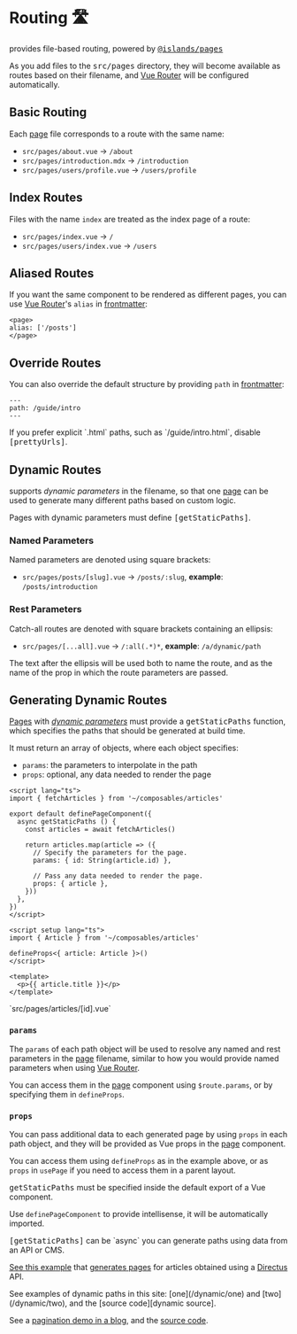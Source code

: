 [Page]: /guide/project-structure#pages
[Pages]: /guide/project-structure#pages
[frontmatter]: /guide/markdown#frontmatter-and-meta
[Vue Router]: https://next.router.vuejs.org/
[getStaticPaths]: #generating-dynamic-routes
[pagination demo in a blog]: https://the-vue-point-with-iles.netlify.app/posts/1
[pagination source]: https://github.com/ElMassimo/iles/blob/main/playground/the-vue-point/src/pages/posts/%5Bpage%5D.vue
[dynamic source]: https://github.com/ElMassimo/iles/blob/main/docs/src/pages/dynamic/%5Bsection%5D.vue
[dynamic parameters]: #dynamic-routes

[@islands/pages]: /guide/plugins#islandspages

[prettyUrls]: /config#prettyurls

[cms]: https://directus.io
[directus]: https://github.com/ElMassimo/iles-directus-example/tree/main/iles
[obtains articles]: https://github.com/ElMassimo/iles-directus-example/blob/main/iles/src/pages/articles/%5Bid%5D.vue#L5-L15

# Routing 🛣

<Iles/> provides file-based routing, powered by <kbd>[@islands/pages]</kbd>

As you add files to the <kbd>src/pages</kbd> directory, they will become
available as routes based on their filename, and [Vue Router] will be configured
automatically.

## Basic Routing

Each [page] file corresponds to a route with the same name:

- `src/pages/about.vue` -> `/about`
- `src/pages/introduction.mdx` -> `/introduction`
- `src/pages/users/profile.vue` -> `/users/profile`

## Index Routes

Files with the name `index` are treated as the index page of a route:

- `src/pages/index.vue` -> `/`
- `src/pages/users/index.vue` -> `/users`

## Aliased Routes

If you want the same component to be rendered as different pages, you can use
[Vue Router]'s `alias` in [frontmatter]:

```vue
<page>
alias: ['/posts']
</page>
```

## Override Routes

You can also override the default structure by providing `path` in [frontmatter]:

```mdx
---
path: /guide/intro
---
```

<Tip title="Pretty URLs by Default">
If you prefer explicit `.html` paths, such as `/guide/intro.html`, disable <kbd>[prettyUrls]</kbd>.
</Tip>

<PageHooks/>

## Dynamic Routes

<Iles/> supports _dynamic parameters_ in the filename, so that one [page]
can be used to generate many different paths based on custom logic.

<Tip warn>
Pages with dynamic parameters must define <kbd>[getStaticPaths]</kbd>.
</Tip>

### Named Parameters

Named parameters are denoted using square brackets:

- `src/pages/posts/[slug].vue` -> `/posts/:slug`, __example__: `/posts/introduction`

### Rest Parameters

Catch-all routes are denoted with square brackets containing an ellipsis:

- `src/pages/[...all].vue` -> `/:all(.*)*`, __example__: `/a/dynamic/path`

The text after the ellipsis will be used both to name the route, and as the name
of the prop in which the route parameters are passed.

## Generating Dynamic Routes

[Pages] with _[dynamic parameters]_ must provide a <kbd>getStaticPaths</kbd> function, which specifies the paths that should be generated at build time.

It must return an array of objects, where each object specifies:

- `params`: the parameters to interpolate in the path
- `props`: optional, any data needed to render the page

```vue
<script lang="ts">
import { fetchArticles } from '~/composables/articles'

export default definePageComponent({
  async getStaticPaths () {
    const articles = await fetchArticles()

    return articles.map(article => ({
      // Specify the parameters for the page.
      params: { id: String(article.id) },

      // Pass any data needed to render the page.
      props: { article },
    }))
  },
})
</script>

<script setup lang="ts">
import { Article } from '~/composables/articles'

defineProps<{ article: Article }>()
</script>

<template>
  <p>{{ article.title }}</p>
</template>
```
<Caption>`src/pages/articles/[id].vue`</Caption>

### `params`

The `params` of each path object will be used to resolve any named and rest parameters in the [page] filename, similar to how you would provide named parameters when using [Vue Router].

You can access them in the [page] component using `$route.params`, or by specifying them
in `defineProps`.

### `props`

You can pass additional data to each generated page by using `props` in each
path object, and they will be provided as Vue props in the [page] component.

You can access them using `defineProps` as in the example above, or as `props` in `usePage` if you need to access them in a parent layout.

<Tip title="Common Gotchas" warn>
<kbd>getStaticPaths</kbd> must be specified inside the default export of a Vue component. 

Use `definePageComponent` to provide intellisense, it will be automatically imported.
</Tip>

<Tip title="Using External Data">
<kbd>[getStaticPaths]</kbd> can be `async` you can generate paths using
data from an API or CMS.

[See this example][directus] that [generates pages][obtains articles] for articles obtained using a [Directus][cms] API.
</Tip>

<Tip title="More Demos">
See examples of dynamic paths in this site: [one](/dynamic/one) and [two](/dynamic/two), and the [source code][dynamic source].

See a [pagination demo in a blog], and the [source code][pagination source].
</Tip>
